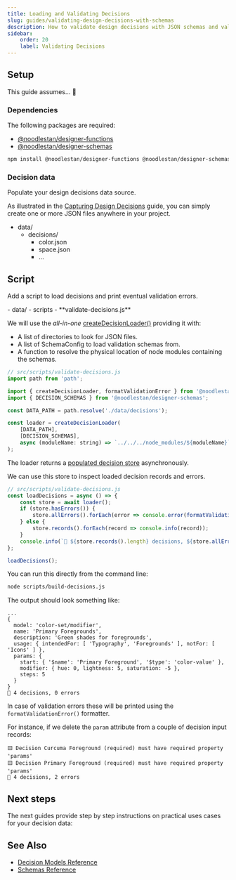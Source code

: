 ```yaml
---
title: Loading and Validating Decisions
slug: guides/validating-design-decisions-with-schemas
description: How to validate design decisions with JSON schemas and validators
sidebar:
    order: 20
    label: Validating Decisions
---
```



## Setup

This guide assumes... 🚧

### Dependencies

The following packages are required:

-   [@noodlestan/designer-functions](/api/designer-functions)
-   [@noodlestan/designer-schemas](/api/designer-schemas)

```bash
npm install @noodlestan/designer-functions @noodlestan/designer-schemas
```

### Decision data

Populate your design decisions data source.

As illustrated in the [Capturing Design Decisions](/guides/capturing-design-decisions-in-data)
guide, you can simply create one or more JSON files anywhere in your project.

<FileTree>

-   data/
    -   decisions/
        -   color.json
        -   space.json
        -   ...

</FileTree>

## Script

Add a script to load decisions and print eventual validation errors.

<FileTree>
-   data/
-   scripts
    - **validate-decisions.js**

</FileTree>

We will use the _all-in-one_
[createDecisionLoader()](/api/designer-functions/Loader/createDecisionLoader)
providing it with:

-   A list of directories to look for JSON files.
-   A list of SchemaConfig to load validation schemas from.
-   A function to resolve the physical location of node modules containing the schemas.

```js
// src/scripts/validate-decisions.js
import path from 'path';

import { createDecisionLoader, formatValidationError } from '@noodlestan/designer-functions';
import { DECISION_SCHEMAS } from '@noodlestan/designer-schemas';

const DATA_PATH = path.resolve('./data/decisions');

const loader = createDecisionLoader(
    [DATA_PATH],
    [DECISION_SCHEMAS],
    async (moduleName: string) => `../../../node_modules/${moduleName}`,
);
```

The loader returns a
[populated decision store](/api/designer-functions/Types/StaticDecisionStore)
asynchronously.

We can use this store to inspect loaded decision records and errors.

```js
// src/scripts/validate-decisions.js
const loadDecisions = async () => {
    const store = await loader();
    if (store.hasErrors()) {
        store.allErrors().forEach(error => console.error(formatValidationError(error)));
    } else {
        store.records().forEach(record => console.info(record));
    }
    console.info(`🐘 ${store.records().length} decisions, ${store.allErrors().length} errors`);
};

loadDecisions();
```

You can run this directly from the command line:

```bash
node scripts/build-decisions.js
```

The output should look something like:

```
...
{
  model: 'color-set/modifier',
  name: 'Primary Foregrounds',
  description: 'Green shades for foregrounds',
  usage: { intendedFor: [ 'Typography', 'Foregrounds' ], notFor: [ 'Icons' ] },
  params: {
    start: { '$name': 'Primary Foreground', '$type': 'color-value' },
    modifier: { hue: 0, lightness: 5, saturation: -5 },
    steps: 5
  }
}
🐘 4 decisions, 0 errors
```

In case of validation errors these will be printed using the `formatValidationError()` formatter.

For instance, if we delete the `param` attribute from a couple of decision input records:

```
🟨 Decision Curcuma Foreground (required) must have required property 'params'
🟨 Decision Primary Foreground (required) must have required property 'params'
🐘 4 decisions, 2 errors
```

## Next steps

The next guides provide step by step instructions on practical uses cases for your decision data:

<CardGrid>
    <LinkCard
        href="/guides/generating-css-variables-from-design-decisions-and-tokens"
        title="Generating CSS Variables"
    />
    <LinkCard
        href="/guides/documenting-design-decisions-with-astro-and-mdx"
        title="Rendering in Astro MDX"
    />

</CardGrid>

## See Also

-   [Decision Models Reference](/decision-models)
-   [Schemas Reference](/schemas)
